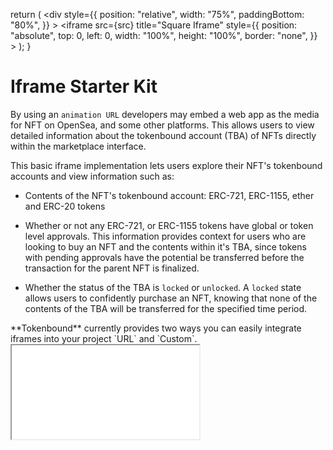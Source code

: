 

  return (
    <div
      style={{
        position: "relative",
        width: "75%",
        paddingBottom: "80%",
      }}
    >
      <iframe
        src={src}
        title="Square Iframe"
        style={{
          position: "absolute",
          top: 0,
          left: 0,
          width: "100%",
          height: "100%",
          border: "none",
        }}
      ></iframe>
    </div>
  );
}

# Iframe Starter Kit

By using an `animation URL` developers may embed a web app as the media for NFT on OpenSea, and some other platforms. This allows users to view detailed information about the tokenbound account (TBA) of NFTs directly within the marketplace interface.

This basic iframe implementation lets users explore their NFT's tokenbound accounts and view information such as:

- Contents of the NFT's tokenbound account: ERC-721, ERC-1155, ether and ERC-20 tokens

- Whether or not any ERC-721, or ERC-1155 tokens have global or token level approvals. This information provides context for users who are looking to buy an NFT and the contents within it's TBA, since tokens with pending approvals have the potential be transferred before the transaction for the parent NFT is finalized.
- Whether the status of the TBA is `locked` or `unlocked`. A `locked` state allows users to confidently purchase an NFT, knowing that none of the contents of the TBA will be transferred for the specified time period.

<Callout emoji="✍🏽">
  **Tokenbound** currently provides two ways you can easily integrate iframes
  into your project `URL` and `Custom`.
</Callout>
<br />
<Iframe
  src={
    "https://iframe-tokenbound.vercel.app/0x26727ed4f5ba61d3772d1575bca011ae3aef5d36/1"
  }
/>
# URL Implementation

The `URL` method is recommended for NFT projects using static images for their artwork, and/or existing projects and wish to show their NFT's Tokenbound account.
This method requires updating the `animation_url` of your NFT's metadata to match this pattern:

```json
{
  "animation_url": "https://iframe-tokenbound.vercel.app/<contractAddress>/<tokenId>"
}
```

`contractAddress`: the contract address of the NFT collection you wish to display <br/>
`tokenId`: the token ID of the individual NFT to be rendered in the iframe

For example, using `token ID 1` from the `Sapienz` collection: [https://iframe-tokenbound.vercel.app/0x26727ed4f5ba61d3772d1575bca011ae3aef5d36/1](https://iframe-tokenbound.vercel.app/0x26727ed4f5ba61d3772d1575bca011ae3aef5d36/1)

<Callout emoji="✍🏽">
  The `URL` iframe method currently only supports Ethereum mainnet. We are
  working to integrate this with Sepolia, Goerli and other EVM compatible
  chains.
</Callout>

This iframe implementation relies on Alchemy's indexer to render the NFT's media. If your project uses a custom API to render the NFT's media, us the custom implementation below.

# Custom Implementation

<Steps>

### Fork and clone the [iframe repo](https://github.com/tokenbound/iframe)

```bash copy
git clone git@github.com:githubUser/iframe.git
```

### Create a `.env.local` file and copy the variables from `.env.example`

### Create an Alchemy account and create an API key.

https://dashboard.alchemy.com/

### Create an Alchemy account and create an API key.

Update your environment variables with your Alchemy credentials for `NEXT_PUBLIC_ALCHEMY_KEY` and `NEXT_PUBLIC_PROVIDER_ENDPOINT`.

```
NEXT_PUBLIC_ALCHEMY_KEY="<alchemy_key>"
NEXT_PUBLIC_PROVIDER_ENDPOINT="https://..."
```

### Create an account and API key for [n.xyz](https://n.xyz/). This is for checking token approvals.

Update `NEXT_PUBLIC_NXYZ_API_KEY` with your n.xyz credentials. Make sure you enable cors for `n.xyz` for the api key to your domain or `*` for all domains.

```
NEXT_PUBLIC_NXYZ_API_KEY="<nxyz_api_key>"
```

### Use in your custom api endpoint to fetch your NFT's media

```
...
NEXT_PUBLIC_NFT_ENDPOINT="..."
```

</Steps>
